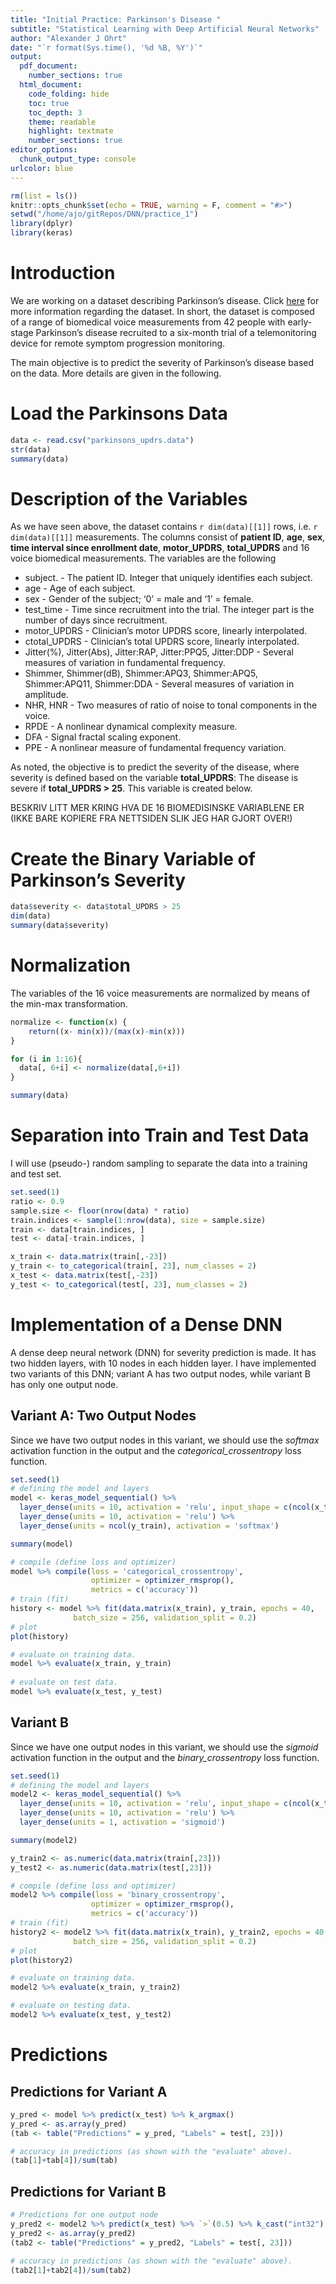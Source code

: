 ```yaml
---
title: "Initial Practice: Parkinson's Disease "
subtitle: "Statistical Learning with Deep Artificial Neural Networks"
author: "Alexander J Ohrt"
date: "`r format(Sys.time(), '%d %B, %Y')`"
output: 
  pdf_document:
    number_sections: true
  html_document:
    code_folding: hide
    toc: true
    toc_depth: 3
    theme: readable
    highlight: textmate
    number_sections: true
editor_options: 
  chunk_output_type: console
urlcolor: blue
---
```


\tableofcontents
\newpage

```r
rm(list = ls())
knitr::opts_chunk$set(echo = TRUE, warning = F, comment = "#>")
setwd("/home/ajo/gitRepos/DNN/practice_1")
library(dplyr)
library(keras)
```

# Introduction

We are working on a dataset describing Parkinson's disease. Click [here](https://archive.ics.uci.edu/ml/datasets/Parkinsons+Telemonitoring) for more information regarding the dataset. In short, the dataset is composed of a range of biomedical voice measurements from 42 people with early-stage Parkinson's disease recruited to a six-month trial of a telemonitoring device for remote symptom progression monitoring. 

The main objective is to predict the severity of Parkinson's disease based on the data. More details are given in the following. 

# Load the Parkinsons Data

```r
data <- read.csv("parkinsons_updrs.data")
str(data)
summary(data)
```

# Description of the Variables

As we have seen above, the dataset contains `r dim(data)[[1]]` rows, i.e. `r dim(data)[[1]]` measurements. The columns consist of **patient ID**, **age**, **sex**, **time interval since enrollment date**, **motor_UPDRS**, **total_UPDRS** and 16 voice biomedical measurements. The variables are the following

* subject. - The patient ID. Integer that uniquely identifies each subject.
* age - Age of each subject. 
* sex - Gender of the subject; '0' = male and '1' = female.
* test_time - Time since recruitment into the trial. The integer part is the number of days since recruitment.
* motor_UPDRS - Clinician's motor UPDRS score, linearly interpolated.
* ctotal_UPDRS - Clinician's total UPDRS score, linearly interpolated.
* Jitter(%), Jitter(Abs), Jitter:RAP, Jitter:PPQ5, Jitter:DDP - Several measures of variation in fundamental frequency.
* Shimmer, Shimmer(dB), Shimmer:APQ3, Shimmer:APQ5, Shimmer:APQ11, Shimmer:DDA - Several measures of variation in amplitude.
* NHR, HNR - Two measures of ratio of noise to tonal components in the voice.
* RPDE - A nonlinear dynamical complexity measure.
* DFA - Signal fractal scaling exponent.
* PPE - A nonlinear measure of fundamental frequency variation.

As noted, the objective is to predict the severity of the disease, where severity is defined based on the variable **total_UPDRS**: The disease is severe if **total_UPDRS > 25**. This variable is created below. 

BESKRIV LITT MER KRING HVA DE 16 BIOMEDISINSKE VARIABLENE ER (IKKE BARE KOPIERE FRA NETTSIDEN SLIK JEG HAR GJORT OVER!)

# Create the Binary Variable of Parkinson's Severity

```r
data$severity <- data$total_UPDRS > 25
dim(data)
summary(data$severity)
```

# Normalization

The variables of the 16 voice measurements are normalized by means of the min-max transformation.

```r
normalize <- function(x) {
    return((x- min(x))/(max(x)-min(x)))
}

for (i in 1:16){
  data[, 6+i] <- normalize(data[,6+i])
}

summary(data)
```

# Separation into Train and Test Data

I will use (pseudo-) random sampling to separate the data into a training and test set. 

```r
set.seed(1)
ratio <- 0.9
sample.size <- floor(nrow(data) * ratio)
train.indices <- sample(1:nrow(data), size = sample.size)
train <- data[train.indices, ]
test <- data[-train.indices, ]

x_train <- data.matrix(train[,-23])
y_train <- to_categorical(train[, 23], num_classes = 2)
x_test <- data.matrix(test[,-23])
y_test <- to_categorical(test[, 23], num_classes = 2)
```


# Implementation of a Dense DNN

A dense deep neural network (DNN) for severity prediction is made. It has two hidden layers, with 10 nodes in each hidden layer. I have implemented two variants of this DNN; variant A has two output nodes, while variant B has only one output node. 

## Variant A: Two Output Nodes

Since we have two output nodes in this variant, we should use the *softmax* activation function in the output and the *categorical_crossentropy* loss function. 

```r
set.seed(1)
# defining the model and layers
model <- keras_model_sequential() %>%
  layer_dense(units = 10, activation = 'relu', input_shape = c(ncol(x_train))) %>%
  layer_dense(units = 10, activation = 'relu') %>%
  layer_dense(units = ncol(y_train), activation = 'softmax')

summary(model)

# compile (define loss and optimizer)
model %>% compile(loss = 'categorical_crossentropy',
                  optimizer = optimizer_rmsprop(),
                  metrics = c('accuracy'))
# train (fit)
history <- model %>% fit(data.matrix(x_train), y_train, epochs = 40, 
              batch_size = 256, validation_split = 0.2)
# plot
plot(history)

# evaluate on training data. 
model %>% evaluate(x_train, y_train)
                   
# evaluate on test data. 
model %>% evaluate(x_test, y_test)
```

## Variant B

Since we have one output nodes in this variant, we should use the *sigmoid* activation function in the output and the *binary_crossentropy* loss function. 

```r
set.seed(1)
# defining the model and layers
model2 <- keras_model_sequential() %>%
  layer_dense(units = 10, activation = 'relu', input_shape = c(ncol(x_train))) %>%
  layer_dense(units = 10, activation = 'relu') %>%
  layer_dense(units = 1, activation = 'sigmoid')

summary(model2)

y_train2 <- as.numeric(data.matrix(train[,23]))
y_test2 <- as.numeric(data.matrix(test[,23]))

# compile (define loss and optimizer)
model2 %>% compile(loss = 'binary_crossentropy',
                  optimizer = optimizer_rmsprop(),
                  metrics = c('accuracy'))
# train (fit)
history2 <- model2 %>% fit(data.matrix(x_train), y_train2, epochs = 40, 
              batch_size = 256, validation_split = 0.2)
# plot
plot(history2)

# evaluate on training data.
model2 %>% evaluate(x_train, y_train2)

# evaluate on testing data. 
model2 %>% evaluate(x_test, y_test2)
```


# Predictions 

## Predictions for Variant A

```r
y_pred <- model %>% predict(x_test) %>% k_argmax()
y_pred <- as.array(y_pred)
(tab <- table("Predictions" = y_pred, "Labels" = test[, 23]))

# accuracy in predictions (as shown with the "evaluate" above).
(tab[1]+tab[4])/sum(tab)
```

## Predictions for Variant B

```r
# Predictions for one output node 
y_pred2 <- model2 %>% predict(x_test) %>% `>`(0.5) %>% k_cast("int32")
y_pred2 <- as.array(y_pred2)
(tab2 <- table("Predictions" = y_pred2, "Labels" = test[, 23]))

# accuracy in predictions (as shown with the "evaluate" above).
(tab2[1]+tab2[4])/sum(tab2)
```
